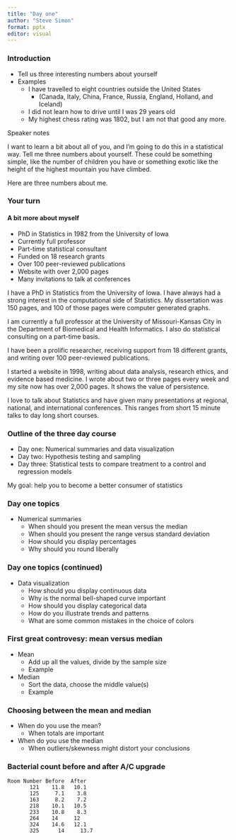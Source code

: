 ```yaml
---
title: "Day one"
author: "Steve Simon"
format: pptx
editor: visual
---
```


### Introduction

-   Tell us three interesting numbers about yourself
-   Examples
    -   I have travelled to eight countries outside the United States
        -   (Canada, Italy, China, France, Russia, England, Holland, and Iceland)
    -   I did not learn how to drive until I was 29 years old
    -   My highest chess rating was 1802, but I am not that good any more.

::: notes
Speaker notes

I want to learn a bit about all of you, and I'm going to do this in a statistical way. Tell me three numbers about yourself. These could be something simple, like the number of children you have or something exotic like the height of the highest mountain you have climbed.

Here are three numbers about me.
:::

### Your turn

#### A bit more about myself

-   PhD in Statistics in 1982 from the University of Iowa
-   Currently full professor
-   Part-time statistical consultant
-   Funded on 18 research grants
-   Over 100 peer-reviewed publications
-   Website with over 2,000 pages
-   Many invitations to talk at conferences

::: notes
I have a PhD in Statistics from the University of Iowa. I have always had a strong interest in the computational side of Statistics. My dissertation was 150 pages, and 100 of those pages were computer generated graphs.

I am currently a full professor at the University of Missouri-Kansas City in the Department of Biomedical and Health Informatics. I also do statistical consulting on a part-time basis.

I have been a prolific researcher, receiving support from 18 different grants, and writing over 100 peer-reviewed publications.

I started a website in 1998, writing about data analysis, research ethics, and evidence based medicine. I wrote about two or three pages every week and my site now has over 2,000 pages. It shows the value of persistence.

I love to talk about Statistics and have given many presentations at regional, national, and international conferences. This ranges from short 15 minute talks to day long short courses.
:::

### Outline of the three day course

-   Day one: Numerical summaries and data visualization
-   Day two: Hypothesis testing and sampling
-   Day three: Statistical tests to compare treatment to a control and regression models

My goal: help you to become a better consumer of statistics

::: notes
:::

### Day one topics

-   Numerical summaries
    -   When should you present the mean versus the median
    -   When should you present the range versus standard deviation
    -   How should you display percentages
    -   Why should you round liberally

::: notes
:::

### Day one topics (continued)

-   Data visualization
    -   How should you display continuous data
    -   Why is the normal bell-shaped curve important
    -   How should you display categorical data
    -   How do you illustrate trends and patterns
    -   What are some common mistakes in the choice of colors

::: notes
:::

### First great controvesy: mean versus median

-   Mean
    -   Add up all the values, divide by the sample size
    -   Example
-   Median
    -   Sort the data, choose the middle value(s)
    -   Example

### Choosing between the mean and median
    
-   When do you use the mean?
    -   When totals are important
-   When do you use the median
    -   When outliers/skewness might distort your conclusions
    
### Bacterial count before and after A/C upgrade

```{}
Room Number	Before	After
       121    11.8   10.1
       125     7.1    3.8
       163     8.2    7.2
       218    10.1   10.5
       233    10.8    8.3
       264    14     12
       324    14.6   12.1
       325  	14     13.7
```